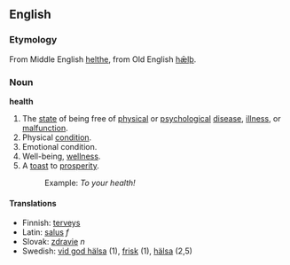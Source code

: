 ==English==
===Etymology===
From Middle English [[helthe]], from Old English [[hælþ|hǣlþ]].
=== Noun ===
'''health'''
# The [[state]] of being free of [[physical]] or [[psychological]] [[disease]], [[illness]], or [[malfunction]].
# Physical [[condition]].
# Emotional condition.
# Well-being, [[wellness]].
# A [[toast]] to [[prosperity]].
#: Example: ''To your health!''

====Translations====
*Finnish: [[terveys]]
*Latin: [[salus]] ''f'' <!-- At least I think it is ''f'' -->
*Slovak: [[zdravie]] ''n''
*Swedish: [[vid god hälsa]] (1), [[frisk]] (1), [[hälsa]] (2,5)